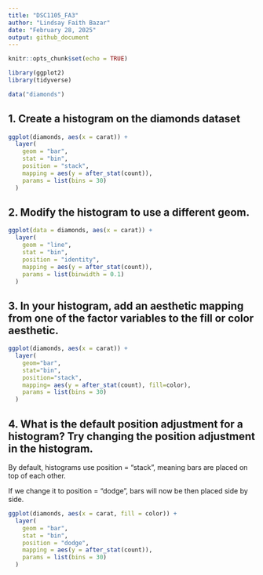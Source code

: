 ---
title: "DSC1105_FA3"
author: "Lindsay Faith Bazar"
date: "February 28, 2025"
output: github_document
---

```{r setup, include=FALSE}
knitr::opts_chunk$set(echo = TRUE)
```

```{r libraries, include=FALSE}
library(ggplot2)
library(tidyverse)
```

```{r}
data("diamonds")
```

## 1. Create a histogram on the diamonds dataset

```{r}
ggplot(diamonds, aes(x = carat)) + 
  layer(
    geom = "bar",
    stat = "bin",
    position = "stack",
    mapping = aes(y = after_stat(count)),
    params = list(bins = 30)
  )
```

## 2. Modify the histogram to use a different geom.

```{r}
ggplot(data = diamonds, aes(x = carat)) + 
  layer(
    geom = "line",
    stat = "bin",
    position = "identity",
    mapping = aes(y = after_stat(count)),
    params = list(binwidth = 0.1)         
  )
```

## 3. In your histogram, add an aesthetic mapping from one of the factor variables to the fill or color aesthetic.

```{r}
ggplot(diamonds, aes(x = carat)) + 
  layer(
    geom="bar",
    stat="bin",
    position="stack",
    mapping= aes(y = after_stat(count), fill=color),
    params = list(bins = 30)
  )
```

## 4. What is the default position adjustment for a histogram? Try changing the position adjustment in the histogram.

By default, histograms use position = "stack", meaning bars are placed on top of each other.

If we change it to position = "dodge", bars will now be then placed side by side.

```{r}
ggplot(diamonds, aes(x = carat, fill = color)) +
  layer(
    geom = "bar",
    stat = "bin",
    position = "dodge",
    mapping = aes(y = after_stat(count)),
    params = list(bins = 30)
  )
```